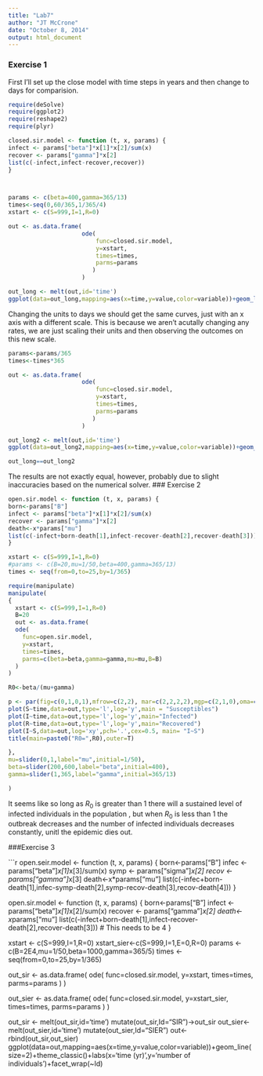 ```yaml
---
title: "Lab7"
author: "JT McCrone"
date: "October 8, 2014"
output: html_document
---
```


### Exercise 1 
First I'll set up the close model with time steps in years and then change to days for comparision.
```r
require(deSolve)
require(ggplot2)
require(reshape2)
require(plyr)

closed.sir.model <- function (t, x, params) { 
infect <- params["beta"]*x[1]*x[2]/sum(x)
recover <- params["gamma"]*x[2]
list(c(-infect,infect-recover,recover))
}



params <- c(beta=400,gamma=365/13)
times<-seq(0,60/365,1/365/4)
xstart <- c(S=999,I=1,R=0)

out <- as.data.frame(
                     ode(
                         func=closed.sir.model,
                         y=xstart,
                         times=times,
                         parms=params
                        ) 
                     )

out_long <- melt(out,id='time') 
ggplot(data=out_long,mapping=aes(x=time,y=value,color=variable))+geom_line(size=2)+theme_classic()+labs(x='time (yr)',y='number of individuals')

```


Changing the units to days we should get the same curves, just with an x axis with a different scale.  This is because we aren't acutally changing any rates, we are just scaling their units and then observing the outcomes on this new scale.
```r
params<-params/365
times<-times*365

out <- as.data.frame(
                     ode(
                         func=closed.sir.model,
                         y=xstart,
                         times=times,
                         parms=params
                        ) 
                     )

out_long2 <- melt(out,id='time') 
ggplot(data=out_long2,mapping=aes(x=time,y=value,color=variable))+geom_line(size=2)+theme_classic()+labs(x='time (days)',y='number of individuals')

out_long==out_long2
```
The results are not exactly equal, however, probably due to slight inaccuracies based on the numerical solver.
### Exercise 2

```r
open.sir.model <- function (t, x, params) { 
born<-params["B"]
infect <- params["beta"]*x[1]*x[2]/sum(x)
recover <- params["gamma"]*x[2]
death<-x*params["mu"]
list(c(-infect+born-death[1],infect-recover-death[2],recover-death[3]))
}

xstart <- c(S=999,I=1,R=0)
#params <- c(B=20,mu=1/50,beta=400,gamma=365/13)
times <- seq(from=0,to=25,by=1/365)

require(manipulate)
manipulate(
{
  xstart <- c(S=999,I=1,R=0)
  B=20
  out <- as.data.frame(
  ode(
    func=open.sir.model,
    y=xstart,
    times=times,
    parms=c(beta=beta,gamma=gamma,mu=mu,B=B)
  )
)

R0<-beta/(mu+gamma)

p <- par(fig=c(0,1,0,1),mfrow=c(2,2), mar=c(2,2,2,2),mgp=c(2,1,0),oma=c(3,3,3,3)) 
plot(S~time,data=out,type='l',log='y',main = "Susceptibles") 
plot(I~time,data=out,type='l',log='y',main="Infected") 
plot(R~time,data=out,type='l',log='y',main="Recovered")
plot(I~S,data=out,log='xy',pch='.',cex=0.5, main= "I~S") 
title(main=paste0("R0=",R0),outer=T)

},
mu=slider(0,1,label="mu",initial=1/50),
beta=slider(200,600,label="beta",initial=400),
gamma=slider(1,365,label="gamma",initial=365/13)

)

```

It seems like so long as $R_0$ is greater than 1 there will a sustained level of infected individuals in the population , but when $R_0$ is less than 1 the outbreak decreases and the number of infected individuals decreases constantly, unitl the epidemic dies out.

###Exercise 3

```r
open.seir.model <- function (t, x, params) {
  born<-params["B"]
  infec <- params["beta"]*x[1]*x[3]/sum(x) 
  symp <- params["sigma"]*x[2]
  recov <- params["gamma"]*x[3] 
  death<-x*params["mu"]
  list(c(-infec+born-death[1],infec-symp-death[2],symp-recov-death[3],recov-death[4]))
  }

open.sir.model <- function (t, x, params) { 
born<-params["B"]
infect <- params["beta"]*x[1]*x[2]/sum(x)
recover <- params["gamma"]*x[2]
death<-x*params["mu"]
list(c(-infect+born-death[1],infect-recover-death[2],recover-death[3])) # This needs to be 4
}


xstart <- c(S=999,I=1,R=0)
xstart_sier<-c(S=999,I=1,E=0,R=0)
params <- c(B=2E4,mu=1/50,beta=1000,gamma=365/5)
times <- seq(from=0,to=25,by=1/365)

out_sir <- as.data.frame(
                     ode(
                         func=closed.sir.model,
                         y=xstart,
                         times=times,
                         parms=params
                        ) 
                     )


out_sier <- as.data.frame(
                     ode(
                         func=closed.sir.model,
                         y=xstart_sier,
                         times=times,
                         parms=params
                        ) 
                     )

out_sir <- melt(out_sir,id='time') 
mutate(out_sir,Id="SIR")->out_sir
out_sier<-melt(out_sier,id='time')
mutate(out_sier,Id="SIER")
out<-rbind(out_sir,out_sier)
ggplot(data=out,mapping=aes(x=time,y=value,color=variable))+geom_line(size=2)+theme_classic()+labs(x='time (yr)',y='number of individuals')+facet_wrap(~Id)

